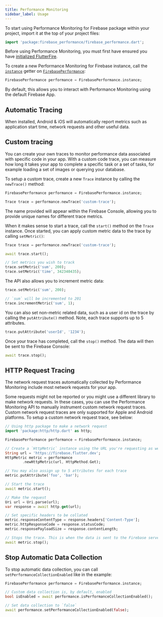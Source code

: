 ```yaml
---
title: Performance Monitoring
sidebar_label: Usage
---
```


To start using Performance Monitoring for Firebase package within your project, import it at the top of your project files:

```dart
import 'package:firebase_performance/firebase_performance.dart';
```

Before using Performance Monitoring, you must first have ensured you have [initialized FlutterFire](overview#initializing-flutterfire).

To create a new Performance Monitoring for Firebase instance, call the [`instance`](!firebase_performance.FirebasePerformance.instance) getter on [`FirebasePerformance`](!firebase_performance.FirebasePerformance):

```dart
FirebasePerformance performance = FirebasePerformance.instance;
```

By default, this allows you to interact with Performance Monitoring using the default Firebase App.

## Automatic Tracing

When installed, Android & iOS will automatically report metrics such as application start time, network requests and other useful data.

## Custom tracing

You can create your own traces to monitor performance data associated with specific code in your app. With a custom code trace, you can
measure how long it takes your app to complete a specific task or a set of tasks, for example loading a set of images or querying your database.

To setup a custom trace, create a new `Trace` instance by calling the `newTrace()` method:

```dart
FirebasePerformance performance = FirebasePerformance.instance;

Trace trace = performance.newTrace('custom-trace');
```

The name provided will appear within the Firebase Console, allowing you to provide unique names for different trace metrics.

When it makes sense to start a trace, call the `start()` method on the `Trace` instance. Once started, you can apply custom metric
data to the trace by calling `setMetric()`:

```dart
Trace trace = performance.newTrace('custom-trace');

await trace.start();

// Set metrics you wish to track
trace.setMetric('sum', 200);
trace.setMetric('time', 342340435);
```

The API also allows you to increment metric data:

```dart
trace.setMetric('sum', 200);

// `sum` will be incremented to 201
trace.incrementMetric('sum', 1);
```

You can also set non-metric related data, such as a user id on the trace by calling the `putAttribute()` method. Note,
each trace supports up to 5 attributes.

```dart
trace.putAttribute('userId', '1234');
```

Once your trace has completed, call the `stop()` method. The data will then be sent to the Firebase Console:

```dart
await trace.stop();
```

## HTTP Request Tracing

The network request traces automatically collected by Performance Monitoring include most network requests for your app.

Some requests might not be reported or you might use a different library to make network requests. In these cases,
you can use the Performance Monitoring API to manually instrument custom network request traces. Custom network request traces
are only supported for Apple and Android platforms. To setup a custom network request trace, see below:

```dart
// Using http package to make a network request
import 'package:http/http.dart' as http;

FirebasePerformance performance = FirebasePerformance.instance;

// Create a `HttpMetric` instance using the URL you're requesting as well as the type of request
String url = 'https://firebase.flutter.dev';
HttpMetric metric = performance
        .newHttpMetric(url, HttpMethod.Get);

// You may also assign up to 5 attributes for each trace
metric.putAttribute('foo', 'bar');

// Start the trace
await metric.start();

// Make the request
Uri url = Uri.parse(url);
var response = await http.get(url);

// Set specific headers to be collated
metric.responseContentType = response.headers['Content-Type'];
metric.httpResponseCode = response.statusCode;
metric.responsePayloadSize = response.contentLength;

// Stops the trace. This is when the data is sent to the Firebase server and it will appear in your Firebase console
await metric.stop();

```

## Stop Automatic Data Collection

To stop automatic data collection, you can call `setPerformanceCollectionEnabled` like in the example:

```dart
FirebasePerformance performance = FirebasePerformance.instance;

// Custom data collection is, by default, enabled
bool isEnabled = await performance.isPerformanceCollectionEnabled();

// Set data collection to `false`
await performance.setPerformanceCollectionEnabled(false);
```
